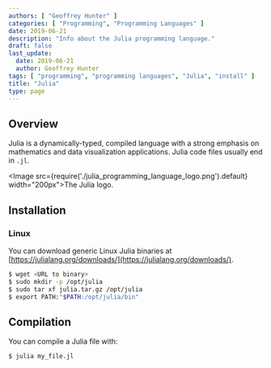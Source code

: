 ```yaml
---
authors: [ "Geoffrey Hunter" ]
categories: [ "Programming", "Programming Languages" ]
date: 2019-06-21
description: "Info about the Julia programming language."
draft: false
last_update:
  date: 2019-06-21
  author: Geoffrey Hunter
tags: [ "programming", "programming languages", "Julia", "install" ]
title: "Julia"
type: page
---
```


## Overview

Julia is a dynamically-typed, compiled language with a strong emphasis on mathematics and data visualization applications. Julia code files usually end in `.jl`.

<Image src={require('./julia_programming_language_logo.png').default} width="200px">The Julia logo.</Image>

## Installation

### Linux

You can download generic Linux Julia binaries at [https://julialang.org/downloads/](https://julialang.org/downloads/).

```bash
$ wget <URL to binary>
$ sudo mkdir -p /opt/julia
$ sudo tar xf julia.tar.gz /opt/julia
$ export PATH:"$PATH:/opt/julia/bin"
```


## Compilation

You can compile a Julia file with:

```bash
$ julia my_file.jl
```